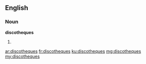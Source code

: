 ==English==

===Noun===
'''discotheques'''

# {{plural of|discotheque}}

[[ar:discotheques]]
[[fr:discotheques]]
[[ku:discotheques]]
[[mg:discotheques]]
[[my:discotheques]]